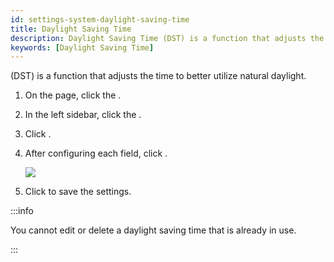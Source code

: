 ```yaml
---
id: settings-system-daylight-saving-time
title: Daylight Saving Time
description: Daylight Saving Time (DST) is a function that adjusts the time to better utilize natural daylight.
keywords: [Daylight Saving Time]
---
```


<Cmd sid='common.dst' product='2' />(DST) is a function that adjusts the time to better utilize natural daylight.

1. On the <Cmd sid='shell.header.launcher' /> page, click the <Cmd sid='shell.header.setting' />.

1. In the left sidebar, click the <Cmd sid='common.dst' product='2' />.

1. Click <Cmd sid="button.plusAdd" product='2' />.

1. After configuring each field, click <Cmd sid="button.add" product='2' />.

    <Image src='/img/biostarx-settings-system-daylight-saving-time.png' className='none' />

1. Click <Cmd sid="button.apply" product='2' /> to save the settings.

:::info

You cannot edit or delete a daylight saving time that is already in use.

:::